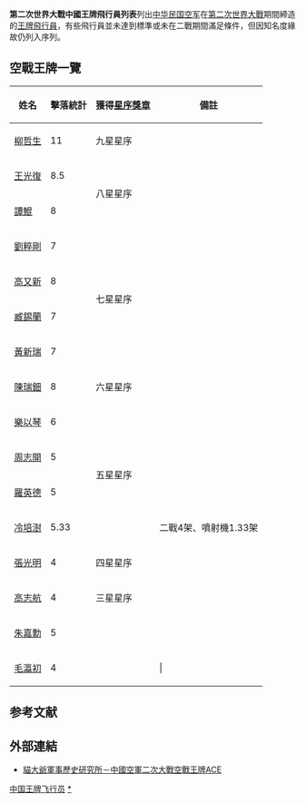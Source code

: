 '''第二次世界大戰中國王牌飛行員列表'''列出[[中华民国空军|中华民国空军]]在[[第二次世界大戰|第二次世界大戰]]期間締造的[[王牌飛行員|王牌飛行員]]，有些飛行員並未達到標準或未在二戰期間滿足條件，但因知名度緣故仍列入序列。

==空戰王牌一覽==

{|class="wikitable" style="background:#ffffff"
!姓名!!擊落統計!!獲得[[中華民國勳章獎章列表#空军奖章|星序獎章]]!!備註
|-
|[[柳哲生|柳哲生]]||11||九星星序||
|-
|[[王光復|王光復]]||8.5||rowspan=2|八星星序||
|-
|[[譚鯤|譚鯤]]||8||
|-
|[[劉粹剛|劉粹剛]]||7||rowspan=4|七星星序||
|-
|[[高又新|高又新]]||8||
|-
|[[臧錫蘭|臧錫蘭]]||7||
|-
|[[黃新瑞|黃新瑞]]||7||
|-
|[[陳瑞鈿|陳瑞鈿]]||8||六星星序||
|-
|[[樂以琴|樂以琴]]||6||rowspan=4|五星星序||
|-
|[[周志開|周志開]]||5||
|-
|[[羅英德|羅英德]]||5||
|-
|[[冷培澍|冷培澍]]||5.33||二戰4架、噴射機1.33架
|-
|[[張光明|張光明]]||4||四星星序||
|-
|[[高志航|高志航]]||4||三星星序||
|-
|[[朱嘉勳|朱嘉勳]]||5|||| 
|-
|[[毛瀛初|毛瀛初]]||4|||||
|}

== 参考文献 ==
{{Reflist}}

== 外部連結 ==
* [https://blog.xuite.net/maomi/war/26448011-%5B軍史研究%5D+中國空軍二次大戰空戰王牌+ACE+ 貓大爺軍事歷史研究所－中國空軍二次大戰空戰王牌ACE]

[[Category:中国王牌飞行员|]]
[[Category:中日战争中国飞行员|*]]